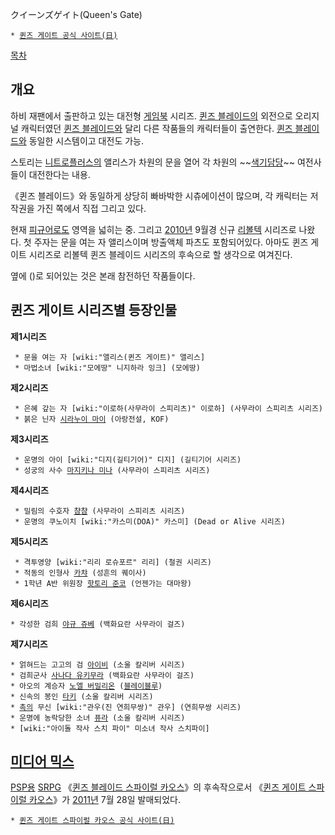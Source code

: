 クイーンズゲイト(Queen's Gate)
 * [http://queensblade.net/qg/ 퀸즈 게이트 공식 사이트(日)]

[[목차]]
== 개요 ==
하비 재팬에서 출판하고 있는 대전형 [[게임북]] 시리즈. [[퀸즈 블레이드]]의 외전으로 오리지널 캐릭터였던 [[퀸즈 블레이드]]와 달리 다른 작품들의 캐릭터들이 출연한다. [[퀸즈 블레이드]]와 동일한 시스템이고 대전도 가능.

스토리는 [[니트로플러스]]의 앨리스가 차원의 문을 열어 각 차원의 ~~[[색기담당]]~~ 여전사들이 대전한다는 내용.

《퀸즈 블레이드》와 동일하게 상당히 빠바박한 시츄에이션이 많으며, 각 캐릭터는 저작권을 가진 쪽에서 직접 그리고 있다.

현재 [[피규어]]로도 영역을 넓히는 중. 그리고 [[2010년]] 9월경 신규 [[리볼텍]] 시리즈로 나왔다. 첫 주자는 문을 여는 자 앨리스이며 방출액체 파츠도 포함되어있다. 아마도 퀸즈 게이트 시리즈로 리볼텍 퀸즈 블레이드 시리즈의 후속으로 할 생각으로 여겨진다.

옆에 ()로 되어있는 것은 본래 참전하던 작품들이다.

== 퀸즈 게이트 시리즈별 등장인물 == 
'''제1시리즈'''
  * 문을 여는 자 [wiki:"앨리스(퀸즈 게이트)" 앨리스]
  * 마법소녀 [wiki:"모에땅" 니지하라 잉크] (모에땅)

'''제2시리즈'''
  * 은혜 갚는 자 [wiki:"이로하(사무라이 스피리츠)" 이로하] (사무라이 스피리츠 시리즈)
  * 붉은 닌자 [[시라누이 마이]] (아랑전설, KOF)

'''제3시리즈'''
  * 운명의 아이 [wiki:"디지(길티기어)" 디지] (길티기어 시리즈)
  * 성궁의 사수 [[마지키나 미나]] (사무라이 스피리츠 시리즈)

'''제4시리즈'''
  * 밀림의 수호자 [[챰챰]] (사무라이 스피리츠 시리즈)
  * 운명의 쿠노이치 [wiki:"카스미(DOA)" 카스미] (Dead or Alive 시리즈)

'''제5시리즈'''
  * 격투영양 [wiki:"리리 로슈포르" 리리] (철권 시리즈)
  * 적동의 인형사 [[카챠]] (성흔의 퀘이사)
  * 1학년 A반 위원장 [[핫토리 준코]] (언젠가는 대마왕)

'''제6시리즈'''
 * 각성한 검희 [[야규 쥬베]] (백화요란 사무라이 걸즈)

'''제7시리즈'''
 * 얽혀드는 고고의 검 [[아이비]] (소울 칼리버 시리즈)
 * 검희군사 [[사나다 유키무라]] (백화요란 사무라이 걸즈)
 * 아오의 계승자 [[노엘 버밀리온]] ([[블레이블루]]) 
 * 신속의 봉인 [[타키]] (소울 칼리버 시리즈)
 * [[촉]]의 무신 [wiki:"관우(진 연희무쌍)" 관우] (연희무쌍 시리즈)
 * 운명에 농락당한 소녀 [[퓨라]] (소울 칼리버 시리즈)
 * [wiki:"아이돌 작사 스치 파이" 미소녀 작사 스치파이]

== [[미디어 믹스]] ==
[[PSP]]용 [[SRPG]] 《[[퀸즈 블레이드 스파이럴 카오스]]》의 후속작으로서 《[[퀸즈 게이트 스파이럴 카오스]]》가 [[2011년]] 7월 28일 발매되었다.

 * [http://psp-queensgate.channel.or.jp/index.html 퀸즈 게이트 스파이럴 카오스 공식 사이트(日)]
